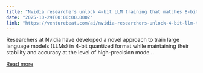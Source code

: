 ```yaml
---
title: "Nvidia researchers unlock 4-bit LLM training that matches 8-bit performance"
date: "2025-10-29T00:00:00.000Z"
link: "https://venturebeat.com/ai/nvidia-researchers-unlock-4-bit-llm-training-that-matches-8-bit-performance"
---
```


Researchers at Nvidia have developed a novel approach to train large language models (LLMs) in 4-bit quantized format while maintaining their stability and accuracy at the level of high-precision mode...

[Read more](https://venturebeat.com/ai/nvidia-researchers-unlock-4-bit-llm-training-that-matches-8-bit-performance)
